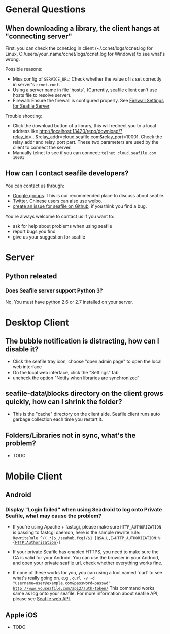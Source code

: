 = General Questions =

== When downloading a library, the client hangs at "connecting server" ==

First, you can check the ccnet.log in client (~/.ccnet/logs/ccnet.log for Linux, C:/users/your_name/ccnet/logs/ccnet.log for Windows) to see what's wrong.

Possible reasons:

* Miss config of  <code>SERVICE_URL</code>: Check whether the value of is set correctly in server's <code>ccnet.conf</code>.
* Using a server name in file `hosts`, (Currently, seafile client can't use hosts file to resolve server).
* Firewall: Ensure the firewall is configured properly. See [[Firewall Settings for Seafile Server ]]

Trouble shooting:

* Click the  download button of a library, this will redirect you to a local address like http://localhost:13420/repo/download/?relay_id=...&relay_addr=cloud.seafile.com&relay_port=10001. Check the relay_addr and relay_port part. These two parameters are used by the client to connect the server.
* Manually telnet to see if you can connect: <code>telnet cloud.seafile.com 10001</code> 

== How can I contact seafile developers? ==

You can contact us through:
* [https://groups.google.com/forum/?fromgroups=#!forum/seafile Google groups]. This is our recommended place to discuss about seafile.
* [https://twitter.com/seafile Twitter]. Chinese users can also use [http://weibo.com/seafile weibo].
* [https://github.com/haiwen/seafile/issues create an issue for seafile on Github], if you think you find a bug.

You're always welcome to contact us if you want to:

* ask for help about problems when using seafile
* report bugs you find
* give us your suggestion for seafile

= Server = 

== Python releated ==

=== Does Seafile server support Python 3? ===

No, You must have python 2.6 or 2.7 installed on your server.

= Desktop Client =

== The bubble notification is distracting, how can I disable it? ==

* Click the seafile tray icon, choose "open admin page" to open the local web interface
* On the local web interface, click the "Settings" tab
* uncheck the option "Notify when libraries are synchronized"

== seafile-data\blocks directory on the client grows quickly, how can I shrink the folder? ==

* This is the "cache" directory on the client side. Seafile client runs auto garbage collection each time you restart it.

== Folders/Libraries not in sync, what's the problem? ==

* TODO

= Mobile Client =

== Android ==

=== Display "Login failed" when using Seadroid to log onto Private Seafile, what may cause the problem? ===

* If you're using Apache + fastcgi, please make sure <code>HTTP_AUTHORIZATION</code> is passing to fastcgi daemon, here is the sample rewrite rule: <code>RewriteRule ^/(.*)$ /seahub.fcgi/$1 [QSA,L,E=HTTP_AUTHORIZATION:%{HTTP:Authorization}]</code>

* If your private Seafile has enabled HTTPS, you need to make sure the CA is valid for your Android. You can use the browser in your Android, and open your private seafile url, check whether everything works fine.

* If none of these works for you, you can using a tool named `curl` to see what's really going on. e.g., <code>curl -v -d "username=user@example.com&password=passwd" http://www.youseafile.com/api2/auth-token/</code> This command works same as log onto your seafile. For more information about seafile API, please see [[Seafile web API]].

== Apple iOS ==

* TODO